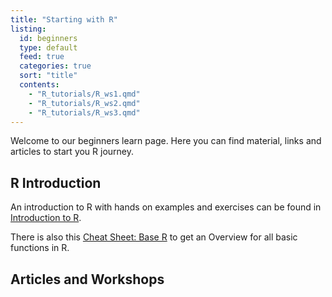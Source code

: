 ```yaml
---
title: "Starting with R"
listing:
  id: beginners
  type: default
  feed: true
  categories: true
  sort: "title"
  contents:
    - "R_tutorials/R_ws1.qmd"
    - "R_tutorials/R_ws2.qmd"
    - "R_tutorials/R_ws3.qmd"
---
```


Welcome to our beginners learn page. Here you can find material, links and articles to start you R journey.

## R Introduction

An introduction to R with hands on examples and exercises can be found in [Introduction to R](https://nickhaf.github.io/r_tutorial/).

There is also this [Cheat Sheet: Base R](https://iqss.github.io/dss-workshops/R/Rintro/base-r-cheat-sheet.pdf) to get an Overview for all basic functions in R.

## Articles and Workshops

::: {beginners}
:::
